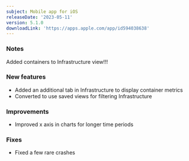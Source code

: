```yaml
---
subject: Mobile app for iOS
releaseDate: '2023-05-11'
version: 5.1.0
downloadLink: 'https://apps.apple.com/app/id594038638'
---
```


### Notes

Added containers to Infrastructure view!!!

### New features

* Added an additional tab in Infrastructure to display container metrics
* Converted to use saved views for filtering Infrastructure

### Improvements

* Improved x axis in charts for longer time periods

### Fixes

* Fixed a few rare crashes
